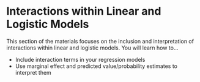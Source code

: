 # Interactions within Linear and Logistic Models

This section of the materials focuses on the inclusion and interpretation of interactions within linear and logistic models. You will learn how to...

-   Include interaction terms in your regression models
-   Use marginal effect and predicted value/probability estimates to interpret them
